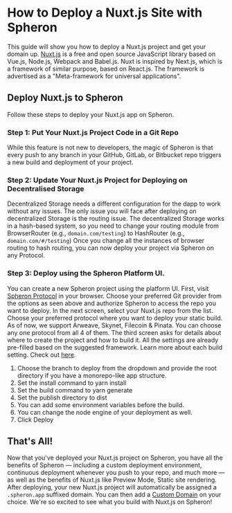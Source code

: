 
# How to Deploy a Nuxt.js Site with Spheron

This guide will show you how to deploy a Nuxt.js project and get your domain up.
[Nuxt.js](https://nuxtjs.org/) is a free and open source JavaScript library based on Vue.js, Node.js, Webpack and Babel.js. Nuxt is inspired by Next.js, which is a framework of similar purpose, based on React.js. The framework is advertised as a "Meta-framework for universal applications".

## Deploy Nuxt.js to Spheron

Follow these steps to deploy your Nuxt.js app on Spheron.

### Step 1: Put Your Nuxt.js Project Code in a Git Repo

While this feature is not new to developers, the magic of Spheron is that every push to any branch in your GitHub, GitLab, or Bitbucket repo triggers a new build and deployment of your project.

### Step 2: Update Your Nuxt.js Project for Deploying on Decentralised Storage

Decentralized Storage needs a different configuration for the dapp to work without any issues. The only issue you will face after deploying on decentralized Storage is the routing issue. The decentralized Storage works in a hash-based system, so you need to change your routing module from BrowserRouter (e.g., `domain.com/testing`) to HashRouter (e.g., `domain.com/#/testing`)
Once you change all the instances of browser routing to hash routing, you can now deploy your project via Spheron on any Protocol.

### Step 3: Deploy using the Spheron Platform UI.

You can create a new Spheron project using the platform UI. First, visit [Spheron Protocol](https://app.spheron.network/) in your browser.
Choose your preferred Git provider from the options as seen above and authorize Spheron to access the repo you want to deploy.
In the next screen, select your Nuxt.js repo from the list.
Choose your preferred protocol where you want to deploy your static build. As of now, we support Arweave, Skynet, Filecoin & Pinata. You can choose any one protocol from all 4 of them.
The third screen asks for details about where to create the project and how to build it. All the settings are already pre-filled based on the suggested framework. Learn more about each build setting. Check out [here](https://docs.spheron.network/deployments/get-started#configuring-the-deployment).

1. Choose the branch to deploy from the dropdown and provide the root directory if you have a monorepo-like app structure.
2. Set the install command to yarn install
3. Set the build command to yarn generate
4. Set the publish directory to dist
5. You can add some environment variables before the build.
6. You can change the node engine of your deployment as well.
7. Click Deploy

## That's All!

Now that you've deployed your Nuxt.js project on Spheron, you have all the benefits of Spheron — including a custom deployment environment, continuous deployment whenever you push to your repo, and much more — as well as the benefits of Nuxt.js like Preview Mode, Static site rendering.
After deploying, your new Nuxt.js project will automatically be assigned a `.spheron.app` suffixed domain. You can then add a [Custom Domain](https://docs.spheron.network/domain-and-https/centralized-domain/attach-domain) on your choice.
We're so excited to see what you build with Nuxt.js on Spheron!

<Navigation name="Deploy Nuxt.js App" />

